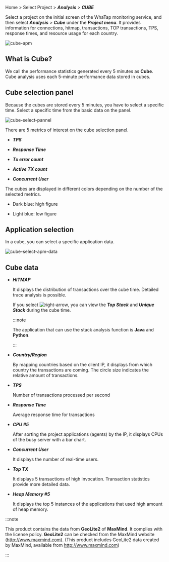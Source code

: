 Home > Select Project > **_Analysis_** > **_CUBE_**

Select a project on the initial screen of the WhaTap monitoring service, and then select **_Analysis_** > **_Cube_** under the **_Project menu_**. It provides information for connections, hitmap, transactions, TOP transactions, TPS, response times, and resource usage for each country.

![cube-apm](https://img.whatap.io/media/images/Screenshot_2020-12-15_W_JAVA_DEMO_5490_-_Application_Monitoring19.png)

## What is Cube?

We call the performance statistics generated every 5 minutes as **Cube**. Cube analysis uses each 5-minute performance data stored in cubes.

## Cube selection panel

Because the cubes are stored every 5 minutes, you have to select a specific time. Select a specific time from the basic data on the panel.

<div style={{textAlign: 'center'}}>

![cube-select-pannel](https://img.whatap.io/media/images/cube.png)

</div>

There are 5 metrics of interest on the cube selection panel.

-   **_TPS_**

-   **_Response Time_**

-   **_Tx error count_**

-   **_Active TX count_**

-   **_Concurrent User_**

The cubes are displayed in different colors depending on the number of the selected metrics.

-   <span class='highfg'>Dark blue</span>: <span class='highfg'>high figure</span>

-   <span class='lowfg'>Light blue</span>: <span class='lowfg'>low figure</span>

## Application selection

In a cube, you can select a specific application data.

![cube-select-apm-data](https://img.whatap.io/media/images/Screenshot_2020-12-15_W_JAVA_DEMO_5490_-_Application_Monitoring21.png)

## Cube data

-   **_HITMAP_**

    It displays the distribution of transactions over the cube time. Detailed trace analysis is possible.

    If you select ![right-arrow](/img/right-arrow.svg), you can view the **_Top Stack_** and **_Unique Stack_** during the cube time.

    :::note

    The application that can use the stack analysis function is **Java** and **Python**. 

    :::

-   **_Country/Region_**

    By mapping countries based on the client IP, it displays from which country the transactions are coming. The circle size indicates the relative amount of transactions.

-   **_TPS_**

    Number of transactions processed per second

-   **_Response Time_**

    Average response time for transactions

-   **_CPU #5_**

    After sorting the project applications (agents) by the IP, it displays CPUs of the busy server with a bar chart.

-   **_Concurrent User_**

    It displays the number of real-time users.

-   **_Top TX_**

    It displays 5 transactions of high invocation. Transaction statistics provide more detailed data.

-   **_Heap Memory #5_**

    It displays the top 5 instances of the applications that used high amount of heap memory.

:::note

This product contains the data from **GeoLite2** of **MaxMind**. It complies with the license policy. **GeoLite2** can be checked from the MaxMind website (http://www.maxmind.com). (This product includes GeoLite2 data created by MaxMind, available from http://www.maxmind.com)

:::

